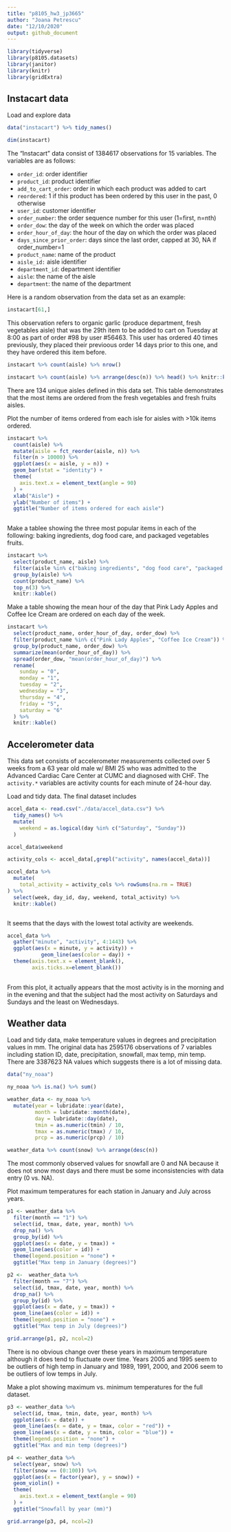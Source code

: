 ```yaml
---
title: "p8105_hw3_jp3665"
author: "Joana Petrescu"
date: "12/10/2020"
output: github_document
---
```


```r

library(tidyverse)
library(p8105.datasets)
library(janitor)
library(knitr)
library(gridExtra)

```

## Instacart data

Load and explore data

```r

data("instacart") %>% tidy_names()

dim(instacart)

```

The "Instacart" data consist of 1384617 observations for 15 variables. The variables are as follows:

* `order_id`: order identifier
* `product_id`: product identifier
* `add_to_cart_order`: order in which each product was added to cart
* `reordered`: 1 if this product has been ordered by this user in the past, 0 otherwise
* `user_id`: customer identifier
* `order_number`: the order sequence number for this user (1=first, n=nth)
* `order_dow`: the day of the week on which the order was placed
* `order_hour_of_day`: the hour of the day on which the order was placed
* `days_since_prior_order`: days since the last order, capped at 30, NA if order_number=1
* `product_name`: name of the product
* `aisle_id:` aisle identifier
* `department_id`: department identifier
* `aisle`: the name of the aisle
* `department`: the name of the department

Here is a random observation from the data set as an example:

```r

instacart[61,]

```

This observation refers to organic garlic (produce department, fresh vegetables aisle) that was the 29th item to be added to cart on Tuesday at 8:00 as part of order #98 by user #56463. This user has ordered 40 times previously, they placed their previoous order 14 days prior to this one, and they have ordered this item before.

```r

instacart %>% count(aisle) %>% nrow()

instacart %>% count(aisle) %>% arrange(desc(n)) %>% head() %>% knitr::kable()

```

There are 134 unique aisles defined in this data set. This table demonstrates that the most items are ordered from the fresh vegetables and fresh fruits aisles.

Plot the number of items ordered from each isle for aisles with >10k items ordered.

```r

instacart %>% 
  count(aisle) %>%
  mutate(aisle = fct_reorder(aisle, n)) %>%
  filter(n > 10000) %>% 
  ggplot(aes(x = aisle, y = n)) +
  geom_bar(stat = "identity") +
  theme(
    axis.text.x = element_text(angle = 90)
  ) +
  xlab("Aisle") +
  ylab("Number of items") +
  ggtitle("Number of items ordered for each aisle")
  

```

Make a tablee showing the three most popular items in each of the following: baking ingredients, dog food care,  and packaged vegetables fruits.

```r

instacart %>%
  select(product_name, aisle) %>%
  filter(aisle %in% c("baking ingredients", "dog food care", "packaged vegetables fruits")) %>%
  group_by(aisle) %>%
  count(product_name) %>%
  top_n(3) %>%
  knitr::kable()

```


Make a table showing the mean hour of the day that Pink Lady Apples and Coffee Ice Cream are ordered on each day of the week.

```r

instacart %>%
  select(product_name, order_hour_of_day, order_dow) %>%
  filter(product_name %in% c("Pink Lady Apples", "Coffee Ice Cream")) %>%
  group_by(product_name, order_dow) %>%
  summarize(mean(order_hour_of_day)) %>%
  spread(order_dow, "mean(order_hour_of_day)") %>%
  rename(
    sunday = "0",
    monday = "1",
    tuesday = "2",
    wednesday = "3",
    thursday = "4",
    friday = "5",
    saturday = "6"
  ) %>%
  knitr::kable()

```

## Accelerometer data

This data set consists of accelerometer measurements collected over 5 weeks from a 63 year old male w/ BMI 25 who was admitted to the Advanced Cardiac Care Center at CUMC and diagnosed with CHF. The `activity.*` variables are activity counts for each minute of 24-hour day.

Load and tidy data. The final dataset includes

```r

accel_data <- read.csv("./data/accel_data.csv") %>%
  tidy_names() %>%
  mutate(
    weekend = as.logical(day %in% c("Saturday", "Sunday"))
  )

accel_data$weekend

activity_cols <- accel_data[,grepl("activity", names(accel_data))]

accel_data %>%
  mutate(
    total_activity = activity_cols %>% rowSums(na.rm = TRUE)
) %>%
  select(week, day_id, day, weekend, total_activity) %>%
  knitr::kable()



```

It seems that the days with the lowest total activity are weekends.

```r

accel_data %>% 
  gather("minute", "activity", 4:1443) %>%
  ggplot(aes(x = minute, y = activity)) +
           geom_line(aes(color = day)) +
  theme(axis.text.x = element_blank(),
        axis.ticks.x=element_blank())
  

```

From this plot, it actually appears that the most activity is in the morning and in the evening and that the subject had the most activity on Saturdays and Sundays and the least on Wednesdays.

## Weather data

Load and tidy data, make temperature values in degrees and precipitation values in mm. The original data has 2595176 observations of 7 variables including station ID, date, precipitation, snowfall, max temp, min temp. There are 3387623 NA values which suggests there is a lot of missing data.

```r

data("ny_noaa")

ny_noaa %>% is.na() %>% sum()

weather_data <- ny_noaa %>%
  mutate(year = lubridate::year(date), 
         month = lubridate::month(date), 
         day = lubridate::day(date),
         tmin = as.numeric(tmin) / 10,
         tmax = as.numeric(tmax) / 10,
         prcp = as.numeric(prcp) / 10)

weather_data %>% count(snow) %>% arrange(desc(n))

```

The most commonly observed values for snowfall are 0 and NA because it does not snow most days and there must be some inconsistencies with data entry (0 vs. NA).

Plot maximum temperatures for each station in January and July across years.

```r

p1 <- weather_data %>% 
  filter(month == "1") %>%
  select(id, tmax, date, year, month) %>%
  drop_na() %>%
  group_by(id) %>%
  ggplot(aes(x = date, y = tmax)) +
  geom_line(aes(color = id)) +
  theme(legend.position = "none") +
  ggtitle("Max temp in January (degrees)")

p2 <-  weather_data %>% 
  filter(month == "7") %>%
  select(id, tmax, date, year, month) %>%
  drop_na() %>%
  group_by(id) %>%
  ggplot(aes(x = date, y = tmax)) +
  geom_line(aes(color = id)) +
  theme(legend.position = "none") +
  ggtitle("Max temp in July (degrees)")

grid.arrange(p1, p2, ncol=2)

```
There is no obvious change over these years in maximum temperature although it does tend to fluctuate over time. Years 2005 and 1995 seem to be outliers of high temp in January and 1989, 1991, 2000, and 2006 seem to be outliers of low temps in July.

Make a plot showing maximum vs. minimum temperatures for the full dataset.

```r

p3 <- weather_data %>% 
  select(id, tmax, tmin, date, year, month) %>%
  ggplot(aes(x = date)) +
  geom_line(aes(x = date, y = tmax, color = "red")) +
  geom_line(aes(x = date, y = tmin, color = "blue")) +
  theme(legend.position = "none") +
  ggtitle("Max and min temp (degrees)")

p4 <- weather_data %>%
  select(year, snow) %>%
  filter(snow == (0:100)) %>%
  ggplot(aes(x = factor(year), y = snow)) +
  geom_violin() +
  theme(
    axis.text.x = element_text(angle = 90)
  ) +
  ggtitle("Snowfall by year (mm)")

grid.arrange(p3, p4, ncol=2)

```

